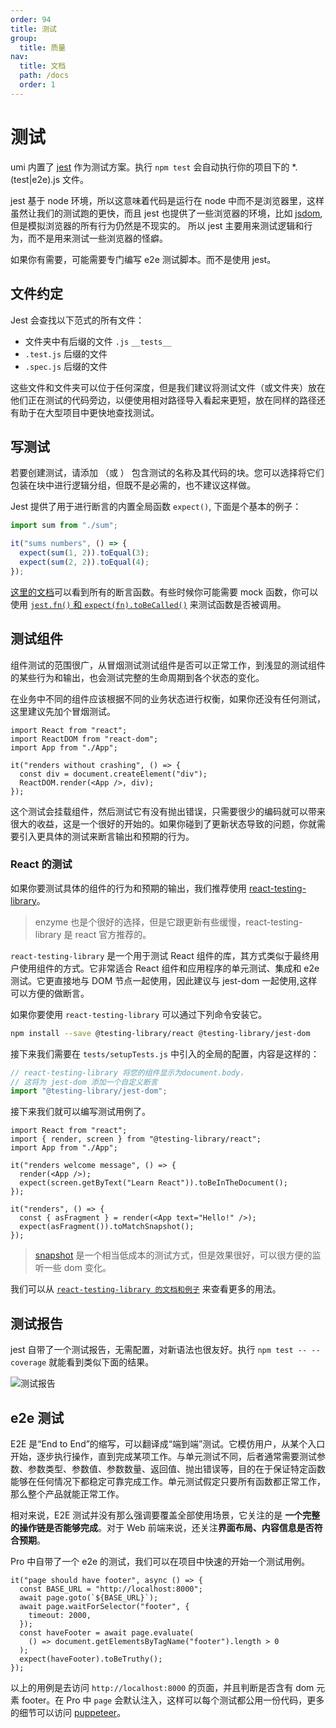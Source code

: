 ```yaml
---
order: 94
title: 测试
group:
  title: 质量
nav:
  title: 文档
  path: /docs
  order: 1
---
```


# 测试

umi 内置了 [jest](https://jestjs.io/) 作为测试方案。执行 `npm test` 会自动执行你的项目下的 \*.(test|e2e).js 文件。

jest 基于 node 环境，所以这意味着代码是运行在 node 中而不是浏览器里，这样虽然让我们的测试跑的更快，而且 jest 也提供了一些浏览器的环境，比如 [jsdom](https://github.com/tmpvar/jsdom), 但是模拟浏览器的所有行为仍然是不现实的。 所以 jest 主要用来测试逻辑和行为，而不是用来测试一些浏览器的怪癖。

如果你有需要，可能需要专门编写 e2e 测试脚本。而不是使用 jest。

## 文件约定

Jest 会查找以下范式的所有文件：

- 文件夹中有后缀的文件 `.js` `__tests__`
- `.test.js` 后缀的文件
- `.spec.js` 后缀的文件

这些文件和文件夹可以位于任何深度，但是我们建议将测试文件（或文件夹）放在他们正在测试的代码旁边，以便使用相对路径导入看起来更短，放在同样的路径还有助于在大型项目中更快地查找测试。

## 写测试

若要创建测试，请添加 （或 ） 包含测试的名称及其代码的块。您可以选择将它们包装在块中进行逻辑分组，但既不是必需的，也不建议这样做。

Jest 提供了用于进行断言的内置全局函数 `expect()`, 下面是个基本的例子：

```ts
import sum from "./sum";

it("sums numbers", () => {
  expect(sum(1, 2)).toEqual(3);
  expect(sum(2, 2)).toEqual(4);
});
```

[这里的文档](https://jestjs.io/zh-Hans/docs/expect#%E6%96%B9%E6%B3%95)可以看到所有的断言函数。有些时候你可能需要 mock 函数，你可以使用 [`jest.fn()` 和 `expect(fn).toBeCalled()`](https://jestjs.io/zh-Hans/docs/expect#tohavebeencalled) 来测试函数是否被调用。

## 测试组件

组件测试的范围很广，从冒烟测试测试组件是否可以正常工作，到浅显的测试组件的某些行为和输出，也会测试完整的生命周期到各个状态的变化。

在业务中不同的组件应该根据不同的业务状态进行权衡，如果你还没有任何测试，这里建议先加个冒烟测试。

```tsx | pure
import React from "react";
import ReactDOM from "react-dom";
import App from "./App";

it("renders without crashing", () => {
  const div = document.createElement("div");
  ReactDOM.render(<App />, div);
});
```

这个测试会挂载组件，然后测试它有没有抛出错误，只需要很少的编码就可以带来很大的收益，这是一个很好的开始的。如果你碰到了更新状态导致的问题，你就需要引入更具体的测试来断言输出和预期的行为。

### React 的测试

如果你要测试具体的组件的行为和预期的输出，我们推荐使用 [react-testing-library](https://github.com/testing-library/react-testing-library)。

> enzyme 也是个很好的选择，但是它跟更新有些缓慢，react-testing-library 是 react 官方推荐的。

`react-testing-library` 是一个用于测试 React 组件的库，其方式类似于最终用户使用组件的方式。它非常适合 React 组件和应用程序的单元测试、集成和 e2e 测试。它更直接地与 DOM 节点一起使用，因此建议与 jest-dom 一起使用,这样可以方便的做断言。

如果你要使用 `react-testing-library` 可以通过下列命令安装它。

```bash
npm install --save @testing-library/react @testing-library/jest-dom
```

接下来我们需要在 `tests/setupTests.js` 中引入的全局的配置，内容是这样的：

```ts
// react-testing-library 将您的组件显示为document.body，
// 这将为 jest-dom 添加一个自定义断言
import "@testing-library/jest-dom";
```

接下来我们就可以编写测试用例了。

```tsx | pure
import React from "react";
import { render, screen } from "@testing-library/react";
import App from "./App";

it("renders welcome message", () => {
  render(<App />);
  expect(screen.getByText("Learn React")).toBeInTheDocument();
});

it("renders", () => {
  const { asFragment } = render(<App text="Hello!" />);
  expect(asFragment()).toMatchSnapshot();
});
```

> [snapshot](https://jestjs.io/blog/2016/07/27/jest-14.html) 是一个相当低成本的测试方式，但是效果很好，可以很方便的监听一些 dom 变化。

我们可以从 [`react-testing-library 的文档和例子`](https://testing-library.com/docs/react-testing-library/intro/) 来查看更多的用法。

## 测试报告

jest 自带了一个测试报告，无需配置，对新语法也很友好。执行 `npm test -- --coverage` 就能看到类似下面的结果。

![测试报告](https://i.imgur.com/5bFhnTS.png)

## e2e 测试

E2E 是“End to End”的缩写，可以翻译成“端到端”测试。它模仿用户，从某个入口开始，逐步执行操作，直到完成某项工作。与单元测试不同，后者通常需要测试参数、参数类型、参数值、参数数量、返回值、抛出错误等，目的在于保证特定函数能够在任何情况下都稳定可靠完成工作。单元测试假定只要所有函数都正常工作，那么整个产品就能正常工作。

相对来说，E2E 测试并没有那么强调要覆盖全部使用场景，它关注的是 **一个完整的操作链是否能够完成**。对于 Web 前端来说，还关注**界面布局、内容信息是否符合预期**。

Pro 中自带了一个 e2e 的测试，我们可以在项目中快速的开始一个测试用例。

```tsx | pure
it("page should have footer", async () => {
  const BASE_URL = "http://localhost:8000";
  await page.goto(`${BASE_URL}`);
  await page.waitForSelector("footer", {
    timeout: 2000,
  });
  const haveFooter = await page.evaluate(
    () => document.getElementsByTagName("footer").length > 0
  );
  expect(haveFooter).toBeTruthy();
});
```

以上的用例是去访问 `http://localhost:8000` 的页面，并且判断是否含有 dom 元素 footer。在 Pro 中 `page` 会默认注入，这样可以每个测试都公用一份代码，更多的细节可以访问 [puppeteer](https://github.com/puppeteer/puppeteer)。
